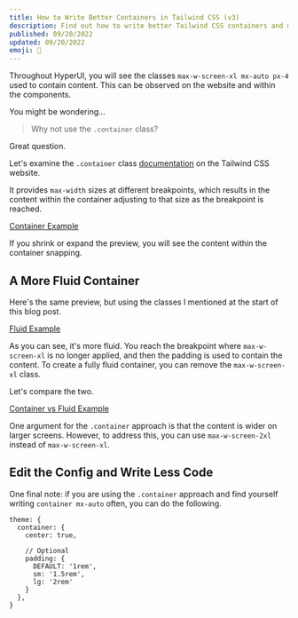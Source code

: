 ```yaml
---
title: How to Write Better Containers in Tailwind CSS (v3)
description: Find out how to write better Tailwind CSS containers and make your website feel more fluid as you change breakpoints.
published: 09/20/2022
updated: 09/20/2022
emoji: 🫙
---
```


Throughout HyperUI, you will see the classes `max-w-screen-xl mx-auto px-4` used to contain content. This can be observed on the website and within the components.

You might be wondering...

> Why not use the `.container` class?

Great question.

Let's examine the `.container` class [documentation](https://tailwindcss.com/docs/container) on the Tailwind CSS website.

It provides `max-width` sizes at different breakpoints, which results in the content within the container adjusting to that size as the breakpoint is reached.

[Container Example](https://play.tailwindcss.com/b5FKBhVHw7?layout=preview&size=1866x900)

If you shrink or expand the preview, you will see the content within the container snapping.

## A More Fluid Container

Here's the same preview, but using the classes I mentioned at the start of this blog post.

[Fluid Example](https://play.tailwindcss.com/vwHBxhrJMC?layout=preview&size=1866x900)

As you can see, it's more fluid. You reach the breakpoint where `max-w-screen-xl` is no longer applied, and then the padding is used to contain the content. To create a fully fluid container, you can remove the `max-w-screen-xl` class.

Let's compare the two.

[Container vs Fluid Example](https://play.tailwindcss.com/A7HdMDPg0O?layout=preview&size=1866x900)

One argument for the `.container` approach is that the content is wider on larger screens. However, to address this, you can use `max-w-screen-2xl` instead of `max-w-screen-xl`.

## Edit the Config and Write Less Code

One final note: if you are using the `.container` approach and find yourself writing `container mx-auto` often, you can do the following.

```
theme: {
  container: {
    center: true,

    // Optional
    padding: {
      DEFAULT: '1rem',
      sm: '1.5rem',
      lg: '2rem'
    }
  },
}
```
